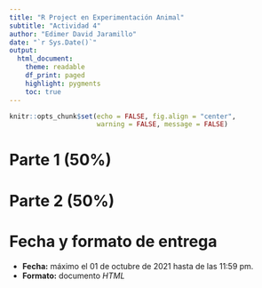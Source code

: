 ```yaml
---
title: "R Project en Experimentación Animal"
subtitle: "Actividad 4"
author: "Edimer David Jaramillo"
date: "`r Sys.Date()`"
output:
  html_document:
    theme: readable
    df_print: paged
    highlight: pygments
    toc: true
---
```


```r
knitr::opts_chunk$set(echo = FALSE, fig.align = "center",
                      warning = FALSE, message = FALSE)
```

# Parte 1 (50%)

# Parte 2 (50%)

# Fecha y formato de entrega

- **Fecha:** máximo el 01 de octubre de 2021 hasta de las 11:59 pm.
- **Formato:** documento *HTML*